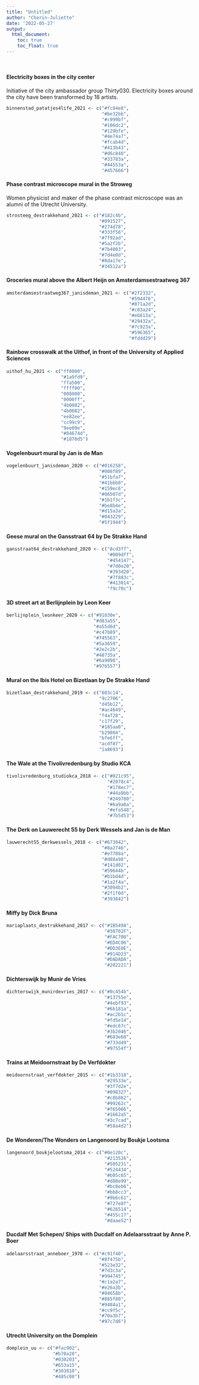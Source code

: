 ```yaml
---
title: "Untitled"
author: "Cherin-Juliette"
date: '2022-05-27'
output: 
  html_document:
    toc: true
    toc_float: true
---
```

<br>

#### **Electricity boxes in the city center**
Initiative of the city ambassador group Thirty030. Electricity boxes around the city have been transformed by 18 artists.
```r
binnenstad_patatjes4life_2021 <- c("#fc84e8", 
                                   "#be32bb", 
                                   "#c999bf", 
                                   "#106dc2", 
                                   "#129bfe", 
                                   "#4e74a7", 
                                   "#fcab4d", 
                                   "#413b43", 
                                   "#d6c840", 
                                   "#33783a", 
                                   "#44553a", 
                                   "#457666")
```

#### **Phase contrast microscope mural in the Stroweg**
Women physicist and maker of the phase contrast microscope was an alumni of the Utrecht University.
```r
strosteeg_destrakkehand_2021 <- c("#182c4b", 
                                  "#091527", 
                                  "#274d78", 
                                  "#333f56", 
                                  "#7f92ad", 
                                  "#5a2f2b", 
                                  "#7b4003", 
                                  "#7d4e0d", 
                                  "#8da17e", 
                                  "#34512a")
```

#### **Groceries mural above the Albert Heijn on Amsterdamsestraatweg 367**
```r
amsterdamsestraatweg367_janisdeman_2021 <- c("#2f2332", 
                                             "#594476", 
                                             "#871a2d", 
                                             "#c83a24", 
                                             "#eb813a", 
                                             "#29432a", 
                                             "#7c923a", 
                                             "#596365", 
                                             "#fddd29")
```

#### **Rainbow crosswalk at the Uithof, in front of the University of Applied Sciences**
```r
uithof_hu_2021 <- c("ff0000",
                    "#1a9fd9",
                    "ffa500", 
                    "ffff00", 
                    "008000", 
                    "0000ff", 
                    "4b0082", 
                    "4b0082", 
                    "ee82ee", 
                    "cc99c9", 
                    "9ee09e", 
                    "#84674d", 
                    "#1870d5")
```

#### **Vogelenbuurt mural by Jan is de Man**
```r
vogelenbuurt_janisdeman_2020 <- c("#016258", 
                                  "#008f89", 
                                  "#51bfa7", 
                                  "#41bbb0", 
                                  "#159ec6", 
                                  "#06507d", 
                                  "#1b1f3c", 
                                  "#be8b4e", 
                                  "#d15a3a", 
                                  "#043229", 
                                  "#5f1944")
```

#### **Geese mural on the Gansstraat 64 by De Strakke Hand**
```r
gansstraat64_destrakkehand_2020 <- c("8cd3ff", 
                                     "#009dff", 
                                     "#454147", 
                                     "#7d0e20", 
                                     "#393d20", 
                                     "#7f883c", 
                                     "#413014", 
                                     "f9c70c")
```

#### **3D street art at Berlijnplein by Leon Keer**
```r
berlijnplein_leonkeer_2020 <- c("#91030e", 
                                "#d83a55", 
                                "#a55d6d", 
                                "#c47b89", 
                                "#745563", 
                                "#5a3659", 
                                "#2e2c2b", 
                                "#48735a", 
                                "#6a9098", 
                                "#976557")
```

#### **Mural on the Ibis Hotel on Bizetlaan by De Strakke Hand**
```r
bizetlaan_destrakkehand_2019 <- c("603c14",
                                  "9c2706",
                                  "d45b12",
                                  "#ac4649",
                                  "f4af28",
                                  "c17f29",
                                  "#185aa0",
                                  "b29804",
                                  "bfe6ff",
                                  "acdf87",
                                  "1a8693")
```

#### **The Wale at the Tivolivredenburg by Studio KCA**
```r
tivolivredenburg_studiokca_2018 <- c("#021c95", 
                                     "#2078c4", 
                                     "#178ec7", 
                                     "#44a9bb", 
                                     "#249780", 
                                     "#6a9a8a", 
                                     "#efa548", 
                                     "#7b5d53")
```

#### **The Derk on Lauwerecht 55 by Derk Wessels and Jan is de Man**
```r
lauwerecht55_derkwessels_2018 <- c("#673042", 
                                   "#8a2746", 
                                   "#e7788a", 
                                   "#d88a98", 
                                   "#141d02", 
                                   "#59644b", 
                                   "#b1bd4d", 
                                   "#1a2f4a", 
                                   "#3094b2", 
                                   "#2f1f0d", 
                                   "#393842")
```

#### **Miffy by Dick Bruna**
```r
mariaplaats_destrakkehand_2017 <- c("#1B549A",
                                    "#30702F",
                                    "#FAC700",
                                    "#ED4C06",
                                    "#DD3E0E",
                                    "#914D23",
                                    "#DADADA",
                                    "#202221")
```

#### **Dichterswijk by Munir de Vries**
```r
dichterswijk_munirdevries_2017 <- c("#0c454b",
                                    "#13755e",
                                    "#4ebf93",
                                    "#6b181a",
                                    "#ac2b1c",
                                    "#fd5e14",
                                    "#edc67c",
                                    "#3b2046",
                                    "#683e68",
                                    "#733d49",
                                    "#97554f")
```

#### **Trains at Meidoornstraat by De Verfdokter**
```r
meidoornstraat_verfdokter_2015 <- c("#1b3318",
                                    "#29533e",
                                    "#3f7d2e",
                                    "#898327",
                                    "#c8b862",
                                    "#99262c",
                                    "#f65066",
                                    "#1662a5",
                                    "#3c7cad",
                                    "#58a4d2")
```

#### **De Wonderen/The Wonders on Langenoord by Boukje Lootsma**
```r
langenoord_boukjelootsma_2014 <- c("#0e120c",
                                    "#213526",
                                    "#505231",
                                    "#524434",
                                    "#b05c65",
                                    "#d88e99",
                                    "#bc8eb6",
                                    "#bb8cc3",
                                    "#9b6c61",
                                    "#727e8f",
                                    "#626514",
                                    "#455c17",
                                    "#daae52")
```

#### **Ducdalf Met Schepen/ Ships with Ducdalf on Adelaarsstraat by Anne P. Boer**
```r
adelaarsstraat_anneboer_1978 <- c("#c91f40",
                                  "#8f475b",
                                  "#523e32",
                                  "#7d3c3a",
                                  "#994745",
                                  "#c1a2a7",
                                  "#e26a3b",
                                  "#84658b",
                                  "#885f80",
                                  "#9484a1",
                                  "#cc9f5c",
                                  "#70a3b7",
                                  "#97c7d6")
```

#### **Utrecht University on the Domplein**
```r
domplein_uu <- c("#fac902",
                 "#b70a28",
                 "#030203",
                 "#653a15",
                 "#303810",
                 "#485c08")
```

